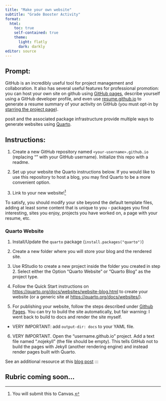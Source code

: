 ```yaml
---
title: "Make your own website"
subtitle: "Grade Booster Activity"
format: 
  html:
    toc: true
    self-contained: true
    theme:
      light: flatly
      dark: darkly
editor: source
---
```


## Prompt:

GitHub is an incredibly useful tool for project management and collaboration. It also has several useful features for professional promotion: you can host your own site on github using [GitHub pages](https://pages.github.com/), describe yourself using a GitHub developer profile, and even use [resume.github.io](http://resume.github.io/) to generate a resume summary of your activity on GitHub (you must opt-in by [starring the project page](https://github.com/resume/resume.github.com)). 

posit and the associated package infrastructure provide multiple ways to generate websites using [Quarto](https://quarto.org/docs/websites/).

## Instructions:

1. Create a new GitHub repository named `<your-username>.github.io` (replacing "<your-username>" with your GitHub username). Initialize this repo with a readme.

2. Set up your website the Quarto instructions below. If you would like to use this repository to host a blog, you may find Quarto to be a more convenient option.

3. Link to your new website!^[You will submit this to Canvas.]

To satisfy, you should modify your site beyond the default template files, adding at least some content that is unique to you - packages you find interesting, sites you enjoy, projects you have worked on, a page with your resume, etc.
 
### Quarto Website

1. Install/Update the `quarto` package (`install.packages("quarto")`)

2. Create a new folder where you will store your blog and the rendered site.

3. Use RStudio to create a new project inside the folder you created in step 2. Select either the Option "Quarto Website" or "Quarto Blog" as the project type.

4. Follow the Quick Start instructions on <https://quarto.org/docs/websites/website-blog.html> to create your website (or a generic site at <https://quarto.org/docs/websites/>).

5. For publishing your website, follow the steps described under [Github Pages](https://quarto.org/docs/publishing/github-pages.html). You can try to build the site automatically, but fair warning: I went back to build to docs and render the site myself. 
  + VERY IMPORTANT: add `output-dir: docs` to your YAML file.

6. VERY IMPORTANT. Open the "username.github.io" project. Add a text file named ".nojekyll" (the file should be empty). This tells GitHub not to build the pages with Jekyll (another rendering engine) and instead render pages built with Quarto.

See an additional resource at this [blog post](https://ucsb-meds.github.io/creating-quarto-websites/)
:::

## Rubric coming soon...
